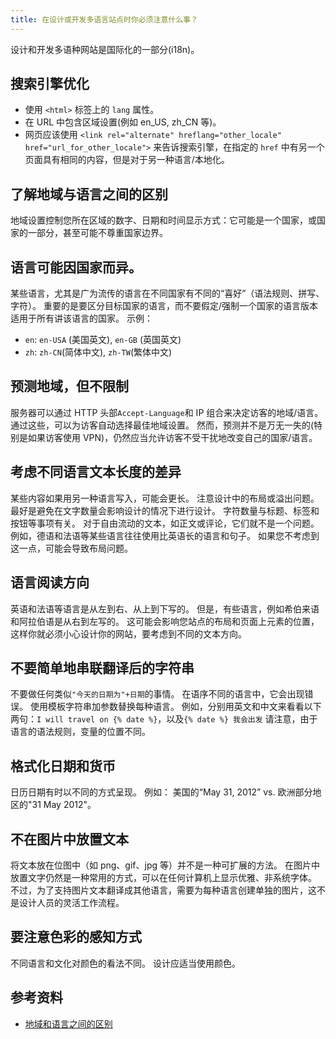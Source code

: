 ```yaml
---
title: 在设计或开发多语言站点时你必须注意什么事？
---
```


设计和开发多语种网站是国际化的一部分(i18n)。

## 搜索引擎优化

- 使用 `<html>` 标签上的 `lang` 属性。
- 在 URL 中包含区域设置(例如 en_US, zh_CN 等)。
- 网页应该使用 `<link rel="alternate" hreflang="other_locale" href="url_for_other_locale">` 来告诉搜索引擎，在指定的 `href` 中有另一个页面具有相同的内容，但是对于另一种语言/本地化。

## 了解地域与语言之间的区别

地域设置控制您所在区域的数字、日期和时间显示方式：它可能是一个国家，或国家的一部分，甚至可能不尊重国家边界。

## 语言可能因国家而异。

某些语言，尤其是广为流传的语言在不同国家有不同的“喜好”（语法规则、拼写、字符）。 重要的是要区分目标国家的语言，而不要假定/强制一个国家的语言版本适用于所有讲该语言的国家。 示例：

- `en`: `en-USA` (美国英文), `en-GB` (英国英文)
- `zh`: `zh-CN`(简体中文), `zh-TW`(繁体中文)

## 预测地域，但不限制

服务器可以通过 HTTP 头部`Accept-Language`和 IP 组合来决定访客的地域/语言。 通过这些，可以为访客自动选择最佳地域设置。 然而，预测并不是万无一失的(特别是如果访客使用 VPN)，仍然应当允许访客不受干扰地改变自己的国家/语言。

## 考虑不同语言文本长度的差异

某些内容如果用另一种语言写入，可能会更长。 注意设计中的布局或溢出问题。 最好是避免在文字数量会影响设计的情况下进行设计。 字符数量与标题、标签和按钮等事项有关。 对于自由流动的文本，如正文或评论，它们就不是一个问题。 例如，德语和法语等某些语言往往使用比英语长的语言和句子。 如果您不考虑到这一点，可能会导致布局问题。

## 语言阅读方向

英语和法语等语言是从左到右、从上到下写的。 但是，有些语言，例如希伯来语和阿拉伯语是从右到左写的。 这可能会影响您站点的布局和页面上元素的位置， 这样你就必须小心设计你的网站，要考虑到不同的文本方向。

## 不要简单地串联翻译后的字符串

不要做任何类似`"今天的日期为"+日期`的事情。 在语序不同的语言中，它会出现错误。 使用模板字符串加参数替换每种语言。 例如，分别用英文和中文来看看以下两句：`I will travel on {% date %}`，以及`{% date %} 我会出发` 请注意，由于语言的语法规则，变量的位置不同。

## 格式化日期和货币

日历日期有时以不同的方式呈现。 例如： 美国的“May 31, 2012” vs. 欧洲部分地区的"31 May 2012"。

## 不在图片中放置文本

将文本放在位图中（如 png、gif、jpg 等）并不是一种可扩展的方法。 在图片中放置文字仍然是一种常用的方式，可以在任何计算机上显示优雅、非系统字体。 不过，为了支持图片文本翻译成其他语言，需要为每种语言创建单独的图片，这不是设计人员的灵活工作流程。

## 要注意色彩的感知方式

不同语言和文化对颜色的看法不同。 设计应适当使用颜色。

## 参考资料

- [地域和语言之间的区别](https://devblogs.microsoft.com/setup/the-differences-between-locales-and-languages/)
